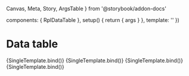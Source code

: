   Canvas,
  Meta,
  Story,
  ArgsTable
} from '@storybook/addon-docs'

  components: { RplDataTable },
  setup() {
    return { args }
  },
  template: '<RplDataTable v-bind="args" />'
})

<Meta
  title='Core/Containers/Data table'
  component={RplDataTable}
/>

# Data table

<ArgsTable of={RplDataTable} />

<Canvas>
  <Story
    name="Custom content"
    play={a11yStoryCheck}
    args={{
      caption: "Optional table caption",
      footer: "Optional table footer",
      columns: RplDataTableColumns,
      items: RplDataTableItems,
      showExtraContent: true,
      headingType: {
        vertical: true
      },
      alignHidden: 1
    }}
  >
    {SingleTemplate.bind()}
  </Story>
</Canvas>

<Canvas>
  <Story
    name="Component cell renderers"
    play={a11yStoryCheck}
    args={{
      caption: "Fastest animals",
      footer: "Optional table footer",
      columns: RplDataTableColumnConfig,
      items: RplDataTableComplexItems,
      headingType: {
        vertical: true
      },
      alignHidden: 1
    }}
  >
    {SingleTemplate.bind()}
  </Story>
</Canvas>

<Canvas>
  <Story
    name="Object key cell renderers"
    play={a11yStoryCheck}
    args={{
      caption: "Fastest animals",
      footer: "Optional table footer",
      items: RplDataTableObjectKeyColumnConfig,
      rows: RplDataTableObjects,
      headingType: {
        vertical: true
      },
      alignHidden: 1
    }}
  >
    {SingleTemplate.bind()}
  </Story>
</Canvas>

<Canvas>
  <Story
    name="Structured content"
    play={a11yStoryCheck}
    args={{
      caption: "Optional table caption",
      footer: "Optional table footer",
      columns: RplDataTableStructuredColumns,
      items: RplDataTableStructuredItems,
      headingType: {
        vertical: true
      },
      alignHidden: 1
    }}
  >
    {SingleTemplate.bind()}
  </Story>
</Canvas>
